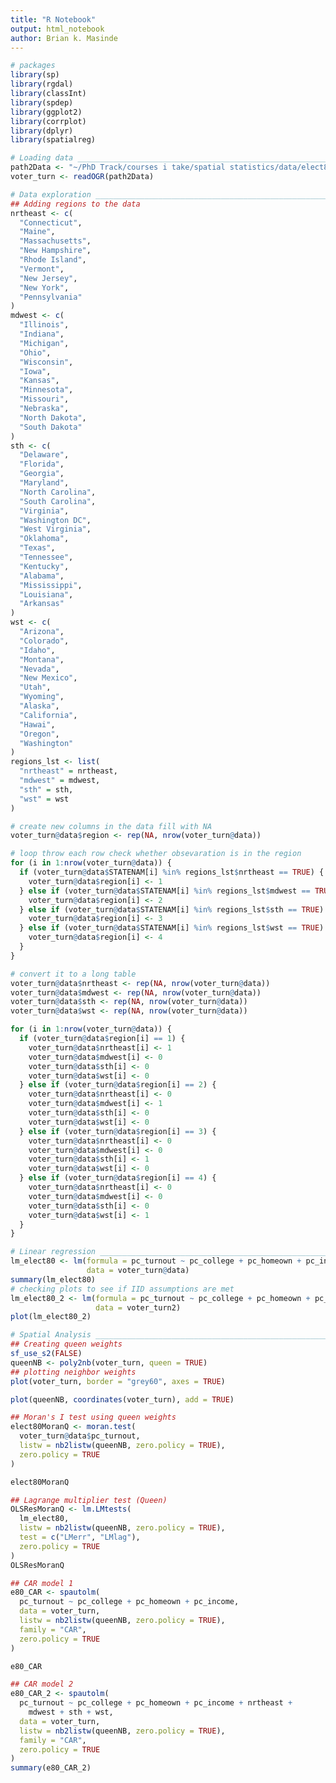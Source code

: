 ```yaml
---
title: "R Notebook"
output: html_notebook
author: Brian k. Masinde
---
```


```r
# packages
library(sp)
library(rgdal)
library(classInt)
library(spdep)
library(ggplot2)
library(corrplot)
library(dplyr)
library(spatialreg)
```

```r
# Loading data _________________________________________________________________
path2Data <- "~/PhD Track/courses i take/spatial statistics/data/elect80_sj.shp"
voter_turn <- readOGR(path2Data)
```

```r
# Data exploration _____________________________________________________________
## Adding regions to the data
nrtheast <- c(
  "Connecticut",
  "Maine",
  "Massachusetts",
  "New Hampshire",
  "Rhode Island",
  "Vermont",
  "New Jersey",
  "New York",
  "Pennsylvania"
)
mdwest <- c(
  "Illinois",
  "Indiana",
  "Michigan",
  "Ohio",
  "Wisconsin",
  "Iowa",
  "Kansas",
  "Minnesota",
  "Missouri",
  "Nebraska",
  "North Dakota",
  "South Dakota"
)
sth <- c(
  "Delaware",
  "Florida",
  "Georgia",
  "Maryland",
  "North Carolina",
  "South Carolina",
  "Virginia",
  "Washington DC",
  "West Virginia",
  "Oklahoma",
  "Texas",
  "Tennessee",
  "Kentucky",
  "Alabama",
  "Mississippi",
  "Louisiana",
  "Arkansas"
)
wst <- c(
  "Arizona",
  "Colorado",
  "Idaho",
  "Montana",
  "Nevada",
  "New Mexico",
  "Utah",
  "Wyoming",
  "Alaska",
  "California",
  "Hawai",
  "Oregon",
  "Washington"
)
regions_lst <- list(
  "nrtheast" = nrtheast,
  "mdwest" = mdwest,
  "sth" = sth,
  "wst" = wst
)
```

```r
# create new columns in the data fill with NA
voter_turn@data$region <- rep(NA, nrow(voter_turn@data))

# loop throw each row check whether obsevaration is in the region
for (i in 1:nrow(voter_turn@data)) {
  if (voter_turn@data$STATENAM[i] %in% regions_lst$nrtheast == TRUE) {
    voter_turn@data$region[i] <- 1
  } else if (voter_turn@data$STATENAM[i] %in% regions_lst$mdwest == TRUE) {
    voter_turn@data$region[i] <- 2
  } else if (voter_turn@data$STATENAM[i] %in% regions_lst$sth == TRUE) {
    voter_turn@data$region[i] <- 3
  } else if (voter_turn@data$STATENAM[i] %in% regions_lst$wst == TRUE) {
    voter_turn@data$region[i] <- 4
  }
}

```


```r
# convert it to a long table
voter_turn@data$nrtheast <- rep(NA, nrow(voter_turn@data))
voter_turn@data$mdwest <- rep(NA, nrow(voter_turn@data))
voter_turn@data$sth <- rep(NA, nrow(voter_turn@data))
voter_turn@data$wst <- rep(NA, nrow(voter_turn@data))

for (i in 1:nrow(voter_turn@data)) {
  if (voter_turn@data$region[i] == 1) {
    voter_turn@data$nrtheast[i] <- 1
    voter_turn@data$mdwest[i] <- 0
    voter_turn@data$sth[i] <- 0
    voter_turn@data$wst[i] <- 0
  } else if (voter_turn@data$region[i] == 2) {
    voter_turn@data$nrtheast[i] <- 0
    voter_turn@data$mdwest[i] <- 1
    voter_turn@data$sth[i] <- 0
    voter_turn@data$wst[i] <- 0
  } else if (voter_turn@data$region[i] == 3) {
    voter_turn@data$nrtheast[i] <- 0
    voter_turn@data$mdwest[i] <- 0
    voter_turn@data$sth[i] <- 1
    voter_turn@data$wst[i] <- 0
  } else if (voter_turn@data$region[i] == 4) {
    voter_turn@data$nrtheast[i] <- 0
    voter_turn@data$mdwest[i] <- 0
    voter_turn@data$sth[i] <- 0
    voter_turn@data$wst[i] <- 1
  }
}
```


```r
# Linear regression ____________________________________________________________
lm_elect80 <- lm(formula = pc_turnout ~ pc_college + pc_homeown + pc_income,
                 data = voter_turn@data)
summary(lm_elect80)
# checking plots to see if IID assumptions are met
lm_elect80_2 <- lm(formula = pc_turnout ~ pc_college + pc_homeown + pc_income,
                   data = voter_turn2)
plot(lm_elect80_2)
```


```r
# Spatial Analysis _____________________________________________________________
## Creating queen weights
sf_use_s2(FALSE)
queenNB <- poly2nb(voter_turn, queen = TRUE)
## plotting neighbor weights
plot(voter_turn, border = "grey60", axes = TRUE)
```


```r
plot(queenNB, coordinates(voter_turn), add = TRUE)
```


```r
## Moran's I test using queen weights
elect80MoranQ <- moran.test(
  voter_turn@data$pc_turnout,
  listw = nb2listw(queenNB, zero.policy = TRUE),
  zero.policy = TRUE
)

elect80MoranQ
```


```r
## Lagrange multiplier test (Queen)
OLSResMoranQ <- lm.LMtests(
  lm_elect80,
  listw = nb2listw(queenNB, zero.policy = TRUE),
  test = c("LMerr", "LMlag"),
  zero.policy = TRUE
)
OLSResMoranQ
```

```r
## CAR model 1
e80_CAR <- spautolm(
  pc_turnout ~ pc_college + pc_homeown + pc_income,
  data = voter_turn,
  listw = nb2listw(queenNB, zero.policy = TRUE),
  family = "CAR",
  zero.policy = TRUE
)

e80_CAR
```


```r
## CAR model 2
e80_CAR_2 <- spautolm(
  pc_turnout ~ pc_college + pc_homeown + pc_income + nrtheast +
    mdwest + sth + wst,
  data = voter_turn,
  listw = nb2listw(queenNB, zero.policy = TRUE),
  family = "CAR",
  zero.policy = TRUE
)
summary(e80_CAR_2)
```

